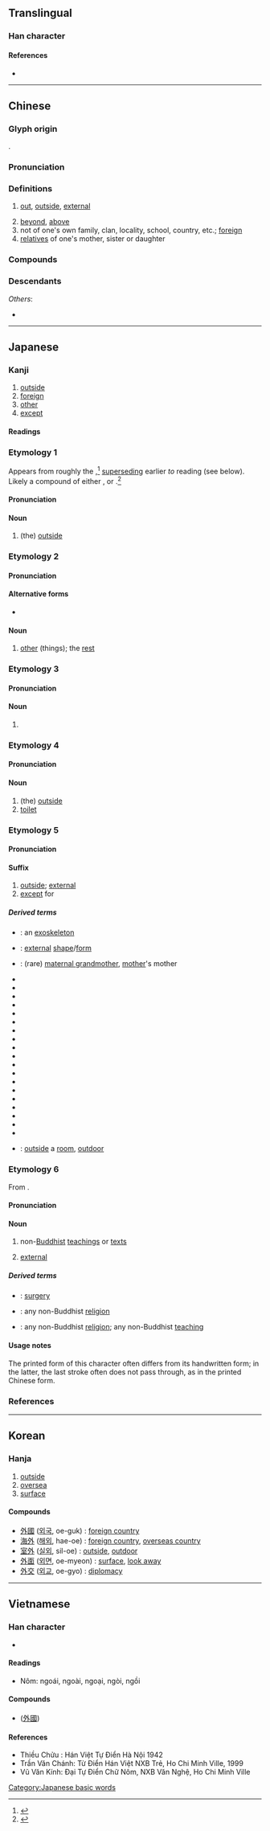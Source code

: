{{also|㚈}}
{{character info/new}}
==Translingual==
{{stroke order|strokes=5}}

===Han character===
{{Han char|rn=36|rad=夕|as=02|sn=5|four=23200|canj=NIY|ids=⿰夕卜(GHTVHK))}}

====References====
* {{Han ref|kx=0246.020|dkj=05750|dj=0487.050|hdz=20860.010|uh=5916|ud=22806|bh=A57E|bd=42366}}

----

==Chinese==
{{zh-forms|alt=𡖄}}

===Glyph origin===
{{Han etyl}}
{{Han compound|卜|月|ls=psc|c1=s|c2=p}}.

===Pronunciation===
{{zh-pron
|m=wài
|m-s=wai4/wei4
|m-s_note=wei4 appears in some phrases
|dg=вэ3/ви3
|c=ngoi6
|c-t=
|g=uai5
|h=pfs=ngoi;gd=ngoi4
|j=vai3
|mb=nguōi/ngṳē
|md=nguôi/ngiê
|md_note=nguôi - literary; ngiê - colloquial
|mn=gōa/gōe
|mn_note=gōe - literary; gōa - colloquial
|mn-t=ghua7
|w=3nga
|x=uai5/ngai5/uai4
|x_note=uai4 - literary
|mc=y
|oc=y
|cat=a,n
}}

===Definitions===
{{zh-hanzi}}

# [[out]], [[outside]], [[external]]
#: {{zh-ant|裡|內}}
# [[beyond]], [[above]]
# not of one's own family, clan, locality, school, country, etc.; [[foreign]]
# [[relatives]] of one's mother, sister or daughter
#: {{zh-x|外婆|maternal grandmother}}
#: {{zh-x|外孫|daughter's son}}
#: {{zh-x|外祖父|maternal grandfather}}

===Compounds===
{{zh-der|丁外艱|不外|不外乎|不自外|中外|之外|以外|作外|例外|內外|其外|出外|出外景|出意外|分外|劍外|務外|化外|口外|另外|向外|味外味|員外|員外郎|圈外人|國外|在外|域外|塞外|外丹|外丹功|外事|外交|外交團|外交官|外交部|外人|外來|外來語|外來錢|外侮|外側|外傅|外傳|外債|外傷|外像|外僑|外光派|外公|外出|外出服|外出血|外力|外功|外加|外動詞|外務|外務員|外勞|外勤|外包|外匯|外卡|外史|外名|外向|外呈答|外呼吸|外商|外四路|外國|外國人|外國貨|外圍|外在|外在美|外地|外型|外城|外埠|外場|外場人|外外|外太空|外套|外姓|外婆|外婦|外子|外孫|外孫女|外宅|外官|外客|外家|外宿|外寇|外層|外帶|外幣|外延|外引|外弟|外形|外後日|外心|外快|外快子|外患|外感|外戚|外戶|外手|外才|外找|外技|外掛|外接圓|外揚|外援|外放|外教|外敵|外敷|外文|外方|外族|外日|外星人|外景|外末|外果皮|外標|外欠|外此|外殼|外母|外毒素|外氏|外水|外江|外泄|外洋|外洩|外流|外流區|外流河|外海|外淨|外港|外焰|外煙|外燃機|外父|外生|外甥|外甥女|外用|外用藥|外界|外痔|外相|外省|外祖母|外祖父|外科|外秧兒|外稃|外篇|外籍|外線|外緣|外縣|外罩|外耳|外耳道|外聽道|外胎|外胚層|外膜|外舅|外舍|外艱|外蒙|外蒙古|外藩|外號|外行|外行人|外行星|外行話|外衣|外表|外褂|外親|外觀|外角|外角球|外話|外語|外調|外貌|外財|外貨|外貿|外資|外賓|外賣|外路|外路人|外遇|外道|外道兒|外道話|外邊|外郎|外部|外鄉|外野|外野手|外鈔|外銷|外錯角|外長城|外間|外附|外集|外電|外電路|外面|外面情|外項|外頭|外館|天外|媚外|室外|局外|局外人|山外|崇外|度外|徼外|心外膜|意外|意外險|戶外|打外|打野外|拍外景|排外|援外|方外|方外人|望外|格外|此外|治外|法外|流外|海外|海外版|涉外|濱外|牆外漢|物外|界外|界外球|窗外|紅外線|紫外線|老外|而外|膜外|自外|荒外|號外|裡外|裡外裡|見外|言外|課外|象外|賺外快|郊外|野外|門外|門外漢|開外|關外|除外|䫄外|題外話|額外|餘外|騖外|屋外|九霄雲外|婚外|庭外|外埔|攘外安內|吐外特}}

===Descendants===
{{CJKV||げ|j2=がい|외|ngoại}}
''Others'':
* {{desc|bor=1|vi|ngoài||outside}}

{{zh-cat|Beginning}}

----

==Japanese==

===Kanji===
{{ja-kanji|grade=2|rs=夕02}}

# [[outside]]
# [[foreign]]
# [[other]]
# [[except]]

====Readings====
{{ja-readings
|goon=げ<げ<ぐゑ
|kanon=がい<ぐわい
|toon=うい
|kun=そと-, ほか-, はず-す, はず-れる, と
}}

===Etymology 1===
{{ja-kanjitab|yomi=k|そと}}

Appears from roughly the {{w|Muromachi period}},<ref name="DJR">{{R:Daijirin}}</ref> [[supersede|superseding]] earlier ''to'' reading (see below).  Likely a compound of either {{compound|ja|sort=そと|背|tr1=so|t1=back, behind|pos1=ancient reading found in compounds|外|tr2=to|t2=outside}}, or {{compound|ja|sort=そと|背|tr1=so|t1=back, behind|pos1=ancient reading found in compounds|所|tr2=to|t2=place}}.<ref name="KDJ">{{R:Kokugo Dai Jiten}}</ref>

====Pronunciation====
{{ja-pron|yomi=k|そと|acc=1|acc_ref=DJR,NHK}}

====Noun====
{{ja-noun|そと}}

# (the) [[outside]]

===Etymology 2===
{{ja-kanjitab|ほか|yomi=k}}

====Pronunciation====
{{ja-pron|yomi=k|ほか|acc=0|acc_ref=DJR,NHK}}

====Alternative forms====
* {{ja-l|他}}

====Noun====
{{ja-noun|ほか}}

# [[other]] (things); the [[rest]]

===Etymology 3===
{{ja-kanjitab|yomi=irr|sort=よそ}}

====Pronunciation====
{{ja-pron|yomi=irr|よそ|acc=2|acc_ref=DJR,NHK|acc2=1|acc2_ref=DJR,NHK}}

====Noun====
{{ja-noun|よそ}}

# {{alternative spelling of|ja|余所}}

===Etymology 4===
{{ja-kanjitab|と|yomi=k}}

====Pronunciation====
{{ja-pron|yomi=k|と}}

====Noun====
{{ja-noun|と}}

# (the) [[outside]]
# [[toilet]]

===Etymology 5===
{{ja-kanjitab|がい|yomi=o}}
{{der|ja|ltc|外|sort=かい'}}

====Pronunciation====
{{ja-pron|yomi=kanon|がい}}

====Suffix====
{{ja-pos|suffix|がい|hhira=ぐわい}}

# [[outside]]; [[external]]
# [[except]] for

=====Derived terms=====
{{der-top}}
* {{ja-r|外%骨%格|がい%こっ%かく}}: an [[exoskeleton]]
* {{ja-r|外形|がいけい}}: [[external]] [[shape]]/[[form]]
* {{ja-r|外%祖母|がい%そぼ}}: (rare) [[maternal grandmother]], [[mother]]'s mother
* {{ja-r|外交|がいこう}}
* {{ja-r|外人|がいじん}}
* {{ja-r|外傷|がいしょう}}
* {{ja-r|外出|がいしゅつ}}
* {{ja-r|外%務省|がい%むしょう}}
* {{ja-r|外国|がいこく}}
* {{ja-r|外%国%人|がい%こく%じん}}
* {{ja-r|外%国%語|がい%こく%ご}}
* {{ja-r|外来|がいらい}}
* {{ja-r|外%来%語|がい%らい%ご}}
* {{ja-r|外泊|がいはく}}
* {{ja-r|外相|がいしょう}}
* {{ja-r|外%耳|がい%じ}}
* {{ja-r|外苑|がいえん}}
* {{ja-r|外%資|がい%し}}
* {{ja-r|外%貨|がい%か}}
* {{ja-r|外装|がいそう}}
* {{ja-r|外%部|がい%ぶ}}
* {{ja-r|海外|かいがい}}
* {{ja-r|室外|しつがい}}: [[outside]] a [[room]], [[outdoor]]
{{der-bottom}}

===Etymology 6===
{{ja-kanjitab|yomi=o|げ}}

From {{der|ja|ltc|sort=け'|-}} {{ltc-l|外}}.

====Pronunciation====
{{ja-pron|yomi=goon|げ|acc=1|acc_ref=DJR}}

====Noun====
{{ja-noun|げ}}

# {{lb|ja|sort=け'|Buddhism}} non-[[Buddhist]] [[teaching]]s or [[text]]s
# {{lb|ja|sort=け'|in compounds}} [[external]]

=====Derived terms=====
* {{ja-r|外%科|げ%か}}: [[surgery]] {{qualifier|as a field of medicine}}
* {{ja-r|外%道|げ%どう}}: any non-Buddhist [[religion]]
* {{ja-r|外%法|げ%ほう}}: any non-Buddhist [[religion]]; any non-Buddhist [[teaching]]

====Usage notes====
The printed form of this character often differs from its handwritten form; in the latter, the last stroke often does not pass through, as in the printed Chinese form.

===References===
<references/>

[[Category:Japanese basic words]]

----

==Korean==

===Hanja===
{{ko-hanja/new|바깥|외}}

# [[outside]]
# [[oversea]]
# [[surface]]

====Compounds====
* [[外國]] ([[외국]], oe-guk) : [[foreign country]]
* [[海外]] ([[해외]], hae-oe) : [[foreign country]], [[overseas country]]
* [[室外]] ([[실외]], sil-oe) : [[outside]], [[outdoor]]
* [[外面]] ([[외면]], oe-myeon) : [[surface]], [[look away]]
* [[外交]] ([[외교]], oe-gyo) : [[diplomacy]]

----

==Vietnamese==

===Han character===
{{vi-hantu|[[ngoại]], [[ngoái]], [[ngoải]], [[ngoài]], [[nguậy]]|rs=夕02}}

* {{rfdef|vi|sort=夕02}}

====Readings====
* Nôm: ngoái, ngoài, ngoại, ngòi, ngồi

====Compounds====
* {{l|vi|ngoại quốc}} ([[外國]])

====References====
* Thiều Chửu : Hán Việt Tự Điển Hà Nội 1942
* Trần Văn Chánh: Từ Điển Hán Việt NXB Trẻ, Ho Chi Minh Ville, 1999
* Vũ Văn Kính: Đại Tự Điển Chữ Nôm, NXB Văn Nghệ, Ho Chi Minh Ville